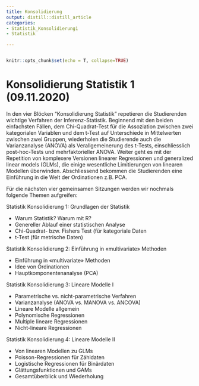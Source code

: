 ```yaml
---
title: Konsolidierung
output: distill::distill_article
categories:
- Statistik_Konsolidierung1
- Statistik

---
```


```r

```
```r

knitr::opts_chunk$set(echo = T, collapse=TRUE)
```


# Konsolidierung Statistik 1 (09.11.2020) 

In den vier Blöcken "Konsolidierung Statistik" repetieren die Studierenden wichtige Verfahren der Inferenz-Statistik. Beginnend mit den beiden einfachsten Fällen, dem Chi-Quadrat-Test für die Assoziation zwischen zwei kategorialen Variablen und dem t-Test auf Unterschiede in Mittelwerten zwischen zwei Gruppen, wiederholen die Studierende auch die Varianzanalyse (ANOVA) als Verallgemeinerung des t-Tests, einschliesslich post-hoc-Tests und mehrfaktorieller ANOVA. Weiter geht es mit der Repetition von komplexere Versionen linearer Regressionen und generalized linear models (GLMs), die einige wesentliche Limitierungen von linearen Modellen überwinden. Abschliessend bekommen die Studierenden eine Einführung in die Welt der Ordinationen z.B. PCA.


Für die nächsten vier gemeinsamen Sitzungen werden wir nochmals folgende Themen aufgreifen: 

Statistik Konsolidierung 1: Grundlagen der Statistik

*	Warum Statistik? Warum mit R?  
*	Genereller Ablauf einer statistischen Analyse  
*	Chi-Quadrat- bzw. Fishers Test (für kategoriale Daten  
*	t-Test (für metrische Daten)

Statistik Konsolidierung 2: Einführung in «multivariate» Methoden

*	Einführung in «multivariate» Methoden  
*	Idee von Ordinationen  
*	Hauptkomponentenanalyse (PCA)

Statistik Konsolidierung 3: Lineare Modelle I

*	Parametrische vs. nicht-parametrische Verfahren  
*	Varianzanalyse (ANOVA vs. MANOVA vs. ANCOVA)  
*	Lineare Modelle allgemein  
*	Polynomische Regressionen  
*	Multiple lineare Regressionen  
*	Nicht-lineare Regressionen

Statistik Konsolidierung 4: Lineare Modelle II

*	Von linearen Modellen zu GLMs  
*	Poisson-Regressionen für Zähldaten  
*	Logistische Regressionen für Binärdaten  
*	Glättungsfunktionen und GAMs  
*	Gesamtüberblick und Wiederholung





